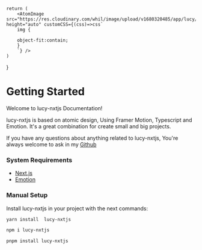     return (
        <AtomImage src="https://res.cloudinary.com/whil/image/upload/v1680320485/app/lucy/images/with_texting_oyc8gx.png" height="auto" customCSS={(css)=>css`
        img {

        object-fit:contain;
        }
        `} />
    )

}

<Wallapaper />

# Getting Started

Welcome to lucy-nxtjs Documentation!

lucy-nxtjs is based on atomic design, Using Framer Motion, Typescript and Emotion. It's a great combination for create small and big projects.

If you have any questions about anything related to lucy-nxtjs, You're always welcome to ask in my [Github](https://github.com/Whil117/lucy-nxtjs/issues)

### System Requirements

- [Next.js](https://nextjs.org/)
- [Emotion](https://emotion.sh/docs/introduction)

### Manual Setup

Install lucy-nxtjs in your project with the next commands:

```sh
yarn install  lucy-nxtjs

npm i lucy-nxtjs

pnpm install lucy-nxtjs
```
